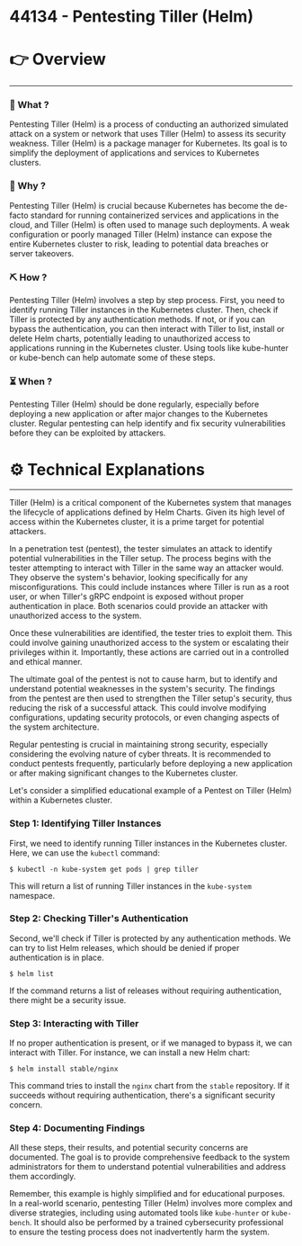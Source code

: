 # 44134 - Pentesting Tiller (Helm)


# 👉 Overview

---

### 👀 What ?

Pentesting Tiller (Helm) is a process of conducting an authorized simulated attack on a system or network that uses Tiller (Helm) to assess its security weakness. Tiller (Helm) is a package manager for Kubernetes. Its goal is to simplify the deployment of applications and services to Kubernetes clusters.


### 🧐 Why ?

Pentesting Tiller (Helm) is crucial because Kubernetes has become the de-facto standard for running containerized services and applications in the cloud, and Tiller (Helm) is often used to manage such deployments. A weak configuration or poorly managed Tiller (Helm) instance can expose the entire Kubernetes cluster to risk, leading to potential data breaches or server takeovers.


### ⛏️ How ?

Pentesting Tiller (Helm) involves a step by step process. First, you need to identify running Tiller instances in the Kubernetes cluster. Then, check if Tiller is protected by any authentication methods. If not, or if you can bypass the authentication, you can then interact with Tiller to list, install or delete Helm charts, potentially leading to unauthorized access to applications running in the Kubernetes cluster. Using tools like kube-hunter or kube-bench can help automate some of these steps.


### ⏳ When ?

Pentesting Tiller (Helm) should be done regularly, especially before deploying a new application or after major changes to the Kubernetes cluster. Regular pentesting can help identify and fix security vulnerabilities before they can be exploited by attackers.


# ⚙️ Technical Explanations

---

Tiller (Helm) is a critical component of the Kubernetes system that manages the lifecycle of applications defined by Helm Charts. Given its high level of access within the Kubernetes cluster, it is a prime target for potential attackers.

In a penetration test (pentest), the tester simulates an attack to identify potential vulnerabilities in the Tiller setup. The process begins with the tester attempting to interact with Tiller in the same way an attacker would. They observe the system's behavior, looking specifically for any misconfigurations. This could include instances where Tiller is run as a root user, or when Tiller's gRPC endpoint is exposed without proper authentication in place. Both scenarios could provide an attacker with unauthorized access to the system.

Once these vulnerabilities are identified, the tester tries to exploit them. This could involve gaining unauthorized access to the system or escalating their privileges within it. Importantly, these actions are carried out in a controlled and ethical manner.

The ultimate goal of the pentest is not to cause harm, but to identify and understand potential weaknesses in the system's security. The findings from the pentest are then used to strengthen the Tiller setup's security, thus reducing the risk of a successful attack. This could involve modifying configurations, updating security protocols, or even changing aspects of the system architecture.

Regular pentesting is crucial in maintaining strong security, especially considering the evolving nature of cyber threats. It is recommended to conduct pentests frequently, particularly before deploying a new application or after making significant changes to the Kubernetes cluster.

Let's consider a simplified educational example of a Pentest on Tiller (Helm) within a Kubernetes cluster.

### Step 1: Identifying Tiller Instances

First, we need to identify running Tiller instances in the Kubernetes cluster. Here, we can use the `kubectl` command:

```
$ kubectl -n kube-system get pods | grep tiller

```

This will return a list of running Tiller instances in the `kube-system` namespace.

### Step 2: Checking Tiller's Authentication

Second, we'll check if Tiller is protected by any authentication methods. We can try to list Helm releases, which should be denied if proper authentication is in place.

```
$ helm list

```

If the command returns a list of releases without requiring authentication, there might be a security issue.

### Step 3: Interacting with Tiller

If no proper authentication is present, or if we managed to bypass it, we can interact with Tiller. For instance, we can install a new Helm chart:

```
$ helm install stable/nginx

```

This command tries to install the `nginx` chart from the `stable` repository. If it succeeds without requiring authentication, there's a significant security concern.

### Step 4: Documenting Findings

All these steps, their results, and potential security concerns are documented. The goal is to provide comprehensive feedback to the system administrators for them to understand potential vulnerabilities and address them accordingly.

Remember, this example is highly simplified and for educational purposes. In a real-world scenario, pentesting Tiller (Helm) involves more complex and diverse strategies, including using automated tools like `kube-hunter` or `kube-bench`. It should also be performed by a trained cybersecurity professional to ensure the testing process does not inadvertently harm the system.
